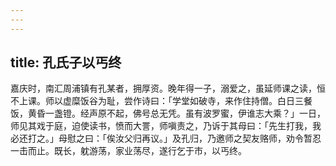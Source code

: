 ```yaml
---
---
---
```

title: 孔氏子以丐终
---



嘉庆时，南汇周浦镇有孔某者，拥厚资。晚年得一子，溺爱之，虽延师课之读，恒不上课。师以虚糜饭谷为耻，尝作诗曰：「学堂如破寺，来作住持僧。白日三餐饭，黄昏一盏镫。经声原不起，佛号总无凭。虽有波罗蜜，伊谁志大乘？」一日，师见其戏于庭，迫使读书，愤而大詈，师嗔责之，乃诉于其母曰：「先生打我，我必还打之。」母慰之曰：「俟汝父归再议。」及孔归，乃邀师之契友赂师，劝令暂忍一击而止。既长，躭游荡，家业荡尽，遂行乞于市，以丐终。